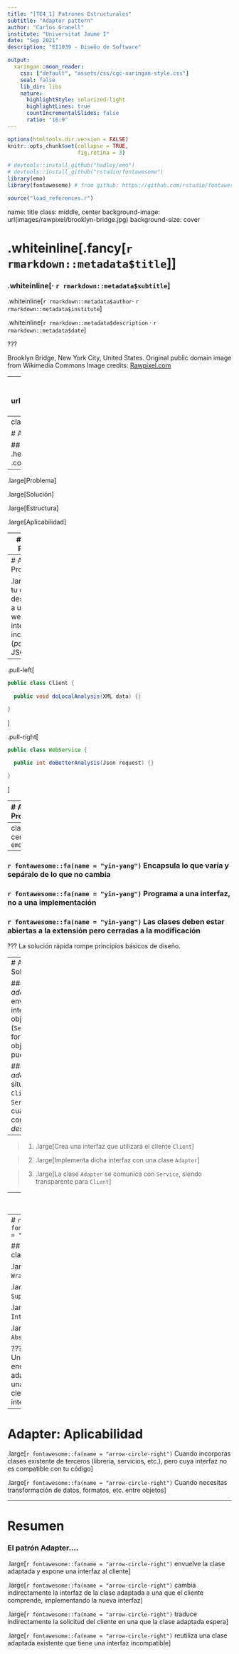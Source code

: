 ```yaml
---
title: "[TE4_1] Patrones Estructurales"
subtitle: "Adapter pattern"
author: "Carlos Granell"
institute: "Universitat Jaume I"
date: "Sep 2021" 
description: "EI1039 - Diseño de Software"

output:
  xaringan::moon_reader:
    css: ["default", "assets/css/cgc-xaringan-style.css"]
    seal: false
    lib_dir: libs
    nature:
      highlightStyle: solarized-light
      highlightLines: true
      countIncrementalSlides: false
      ratio: "16:9"
---
```


```r
options(htmltools.dir.version = FALSE)
knitr::opts_chunk$set(collapse = TRUE,
                      fig.retina = 3)

# devtools::install_github("hadley/emo")
# devtools::install_github("rstudio/fontawesome")
library(emo)
library(fontawesome) # from github: https://github.com/rstudio/fontawesome

```

```r
source("load_references.r")
```

name: title
class: middle, center
background-image: url(images/rawpixel/brooklyn-bridge.jpg)
background-size: cover

# .whiteinline[.fancy[`r rmarkdown::metadata$title`]]

### .whiteinline[&#183; `r rmarkdown::metadata$subtitle`]


.whiteinline[`r rmarkdown::metadata$author`&#183; `r rmarkdown::metadata$institute`]

.whiteinline[`r rmarkdown::metadata$description` &#183; `r rmarkdown::metadata$date`]


???

Brooklyn Bridge, New York City, United States. Original public domain image from Wikimedia Commons
Image credits: [Rawpixel.com](https://www.rawpixel.com/image/3282163)

---
class: inverse, center, middle
background-image: url(images/DivingDesingPatterns04.png)
background-size: contain


???
Image credits: [refactoring.guru](https://refactoring.guru/es/design-patterns/adapter)


---
class: inverse, center, middle

# Adapter Pattern

## objetos con interfaces .heatinline[incompatibles] pasan a ser .coldinline[compatibles]

--

.large[Problema]

.large[Solución]

.large[Estructura]

.large[Aplicabilidad]



---
# Adapter: Problema

### Objetos con interfaces incompatibles no pueden comunicarse directamente

### Salida de un sistema/objeto `r fontawesome::fa(name = "not-equal")` entrada de otro sistema/objeto


---
# Adapter: Problema

.large[Desde tu código, deseas llamar a un servicio web con interfaces incompatibles (_payload_ en JSON)]

--

.pull-left[
```java
public class Client {
  
  public void doLocalAnalysis(XML data) {}

}
```
]


.pull-right[
```java
public class WebService {
  
  public int doBetterAnalysis(Json request) {}

}
```

]


---
# Adapter: Problema

.large[Aha!, modifico la clase cliente...]

.pull-left[
```java
public class Client {
  
  public void doLocalAnalysis(XML data) {}
  
  public int doBetterAnalysisWS(XML data) { #<<
    // Conversion de XML a JSON #<<
    // Lamada al Web Service #<<
  } #<<

}
```

]

.pull-right[
```java
public class WebService {
  
  public int doBetterAnalysis(Json request) {}

}
```

]

???

Una solución rápida es cambiar la clase cliente para que pueda llamar al servico web externo directamente


---
class: middle, center
# `r emo::ji("angry")`

--

### `r fontawesome::fa(name = "yin-yang")` Encapsula lo que varía y sepáralo de lo que no cambia


### `r fontawesome::fa(name = "yin-yang")` Programa a una interfaz, no a una implementación


### `r fontawesome::fa(name = "yin-yang")` Las clases deben estar abiertas a la extensión pero cerradas a la modificación


???
La solución rápida rompe principios básicos de diseño.

---
# Adapter: Solución

### Un _adaptador_ envuelve la interfaz de un objeto (`Service`), de forma que otro objeto (`Client`) pueda utilizarla

### Un _adaptador_ se sitúa entre `Client` y `Service`, los cuales están completamente _desacoplados_

--

> 1. .large[Crea una interfaz que utilizará el cliente `Client`]

> 2. .large[Implementa dicha interfaz con una clase `Adapter`]

> 3. .large[La clase `Adapter` se comunica con `Service`, siendo transparente para `Client`] 


---
# Adapter: Estructura


<img src="images/DivingDesingPatterns05.png" width="90%"/>

???
Image credits: [refactoring.guru](https://refactoring.guru/es/design-patterns/adapter)

---
# `r fontawesome::fa(name = "question")`

## ¿Qué tipo de clase es `Adapter`?

.large[__A__ Una clase `Wrapper`]


.large[__B__ Una clase `Superclass`]


.large[__C__ Una clase `Interface`]


.large[__D__ Una clase `Abstract`]

???
Sí, solucion aquí: Un adapter encapsula la clase adaptada y presenta una nueva interfaz al cleitn. No es una interfaz en sí mismo


---
# Adapter: Aplicabilidad

.large[`r fontawesome::fa(name = "arrow-circle-right")` Cuando incorporas clases existente de terceros (libreria, servicios, etc.), pero cuya interfaz no es compatible con tu código] 


.large[`r fontawesome::fa(name = "arrow-circle-right")` Cuando necesitas transformación de datos, formatos, etc. entre objetos] 


---
# Resumen

### El patrón Adapter....

.large[`r fontawesome::fa(name = "arrow-circle-right")` envuelve la clase adaptada y expone una interfaz al cliente]

.large[`r fontawesome::fa(name = "arrow-circle-right")` cambia indirectamente la interfaz de la clase adaptada a una que el cliente comprende, implementando la nueva interfaz]

.large[`r fontawesome::fa(name = "arrow-circle-right")` traduce indirectamente la solicitud del cliente en una que la clase adaptada espera]

.large[`r fontawesome::fa(name = "arrow-circle-right")` reutiliza una clase adaptada existente que tiene una interfaz incompatible]
